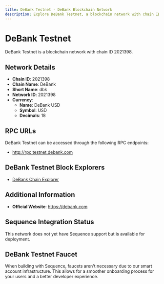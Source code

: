 ```yaml
--- 
title: DeBank Testnet - DeBank Blockchain Network
description: Explore DeBank Testnet, a blockchain network with chain ID 2021398. Learn about its native currency, DeBank USD, and how to interact with the network.
---
```


# DeBank Testnet

DeBank Testnet is a blockchain network with chain ID 2021398.

## Network Details

- **Chain ID**: 2021398
- **Chain Name**: DeBank
- **Short Name**: dbk
- **Network ID**: 2021398
- **Currency**: 
  - **Name**: DeBank USD
  - **Symbol**: USD
  - **Decimals**: 18

## RPC URLs

DeBank Testnet can be accessed through the following RPC endpoints:

- http://rpc.testnet.debank.com

## DeBank Testnet Block Explorers

- [DeBank Chain Explorer](https://explorer.testnet.debank.com)

## Additional Information

- **Official Website**: https://debank.com

## Sequence Integration Status

This network does not yet have Sequence support but is available for deployment.

## DeBank Testnet Faucet

When building with Sequence, faucets aren't necessary due to our smart account infrastructure. This allows for a smoother onboarding process for your users and a better developer experience.
